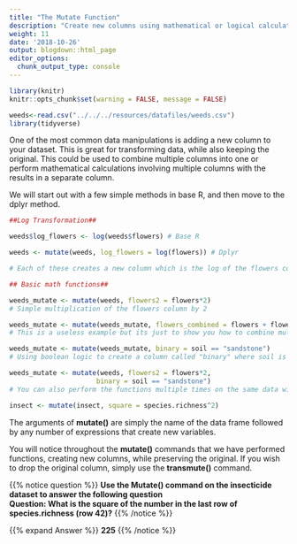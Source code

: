 ```yaml
---
title: "The Mutate Function"
description: "Create new columns using mathematical or logical calculations of other columns"
weight: 11
date: '2018-10-26'
output: blogdown::html_page
editor_options:
  chunk_output_type: console
---
```

```r
library(knitr)
knitr::opts_chunk$set(warning = FALSE, message = FALSE)
```

```r
weeds<-read.csv("../../../resources/datafiles/weeds.csv")
library(tidyverse)
```  

One of the most common data manipulations is adding a new column to your dataset. This is great for transforming data, while also keeping the original. This could be used to combine multiple columns into one or perform mathematical calculations involving multiple columns with the results in a separate column.  

We will start out with a few simple methods in base R, and then move to the dplyr method.  

```r
##Log Transformation##

weeds$log_flowers <- log(weeds$flowers) # Base R

weeds <- mutate(weeds, log_flowers = log(flowers)) # Dplyr

# Each of these creates a new column which is the log of the flowers column.

## Basic math functions##

weeds_mutate <- mutate(weeds, flowers2 = flowers*2) 
# Simple multiplication of the flowers column by 2

weeds_mutate <- mutate(weeds_mutate, flowers_combined = flowers + flowers2) 
# This is a useless example but its just to show you how to combine multiple columns. 

weeds_mutate <- mutate(weeds_mutate, binary = soil == "sandstone") 
# Using boolean logic to create a column called "binary" where soil is exactly (hence double ='s) sandstone. 

weeds_mutate <- mutate(weeds, flowers2 = flowers*2,
                      binary = soil == "sandstone") 
# You can also perform the functions multiple times on the same data within one line. 

```

```r
insect <- mutate(insect, square = species.richness^2)

```
The arguments of **mutate()** are simply the name of the data frame followed by any number of expressions that create new variables.  

You will notice throughout the **mutate()** commands that we have performed functions, creating new columns, while preserving the original. If you wish to drop the original column, simply use the **transmute()** command.

{{% notice question %}}
**Use the Mutate() command on the insecticide dataset to answer the following question**  
**Question: What is the square of the number in the last row of species.richness (row 42)?**
{{% /notice %}}

{{% expand Answer %}}
**225**
{{% /notice %}}
